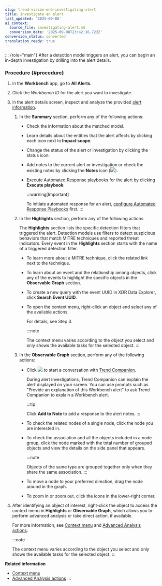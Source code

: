 ```yaml
---
slug: trend-vision-one-investigating-alert
title: Investigate an alert
last_updated: '2025-09-08'
ai_context:
  source_file: investigating-alert.md
  conversion_date: '2025-09-08T23:42:16.723Z'
conversion_status: converted
translation_ready: true
---
```


::: {role="main"}
After a detection model triggers an alert, you can begin an in-depth investigation by drilling into the alert details.

### Procedure {#procedure}

1.  In the **Workbench** app, go to **All Alerts**.

2.  Click the *Workbench ID* for the alert you want to investigate.

3.  In the alert details screen, inspect and analyze the provided [alert information](alert-details.mdx).

    1.  In the **Summary** section, perform any of the following actions:

        - Check the information about the matched model.

        - Learn details about the entities that the alert affects by clicking each icon next to **Impact scope**.

        - Change the status of the alert or investigation by clicking the status icon.

        - Add notes to the current alert or investigation or check the existing notes by clicking the **Notes** icon (![](/images/alert_notes=GUID-0F4792BD-6D33-4FBE-9A89-E6AF94A17C5F=1=en-us=Low.webp)).

        - Execute Automated Response playbooks for the alert by clicking **Execute playbook**.

          :::warning[Important]

          To initiate automated response for an alert, [configure Automated Response Playbooks](create-automated-response-playbooks.mdx) first.
          :::

    2.  In the **Highlights** section, perform any of the following actions:

        The **Highlights** section lists the specific detection filters that triggered the alert. Detection models use filters to detect suspicious behaviors that match MITRE techniques and reported threat indicators. Every event in the **Highlights** section starts with the name of a triggered detection filter.

        - To learn more about a MITRE technique, click the related link next to the technique.

        - To learn about an event and the relationship among objects, click any of the events to highlight the specific objects in the **Observable Graph** section.

        - To create a new query with the event UUID in XDR Data Explorer, click **Search Event UUID**.

        - To open the context menu, right-click an object and select any of the available actions.

          For details, see Step 3.

          :::note

          The context menu varies according to the object you select and only shows the available tasks for the selected object.
          :::

    3.  In the **Observable Graph** section, perform any of the following actions:

        - Click ![](/images/newCompanionIcon=GUID-20240819112525.webp) to start a conversation with [Trend Companion](companion.mdx).

          During alert investigations, Trend Companion can explain the alert displayed on your screen. You can use prompts such as "Provide an explanation of this Workbench alert" to ask Trend Companion to explain a Workbench alert.

          :::tip

          Click **Add to Note** to add a response to the alert notes.
          :::

        - To check the related nodes of a single node, click the node you are interested in.

        - To check the association and all the objects included in a node group, click the node marked with the total number of grouped objects and view the details on the side panel that appears.

          :::note

          Objects of the same type are grouped together only when they share the same association.
          :::

        - To move a node to your preferred direction, drag the node around in the graph.

        - To zoom in or zoom out, click the icons in the lower-right corner.

4.  After identifying an object of interest, right-click the object to access the context menu in **Highlights** or **Observable Graph**, which allows you to perform advanced analysis or take direct action, if available.

    For more information, see [Context menu](context-menu.mdx) and [Advanced Analysis actions](advanced-analysis-actions.mdx).

    :::note

    The context menu varies according to the object you select and only shows the available tasks for the selected object.
    :::

**Related information**

- [Context menu](context-menu-2.md "Trend Vision One provides a context menu to quickly access additional actions directly related to the console location and object type.")
- [Advanced Analysis actions](advanced-analysis-actions.md "You can further investigate workbench data using the context menu to access execution profiles and network analytics reports.")
:::
